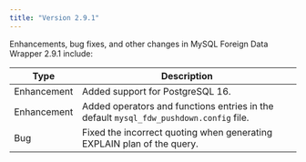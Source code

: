 ```yaml
---
title: "Version 2.9.1"
---
```



Enhancements, bug fixes, and other changes in MySQL Foreign Data Wrapper 2.9.1 include:

| Type        | Description                                                                                                                      |
| ----------- |----------------------------------------------------------------------------------------------------------------------------------|
| Enhancement | Added support for PostgreSQL 16.                                                                                                 |
| Enhancement | Added operators and functions entries in the default `mysql_fdw_pushdown.config` file.                                           |
| Bug         | Fixed the incorrect quoting when generating EXPLAIN plan of the query.                                                             |


